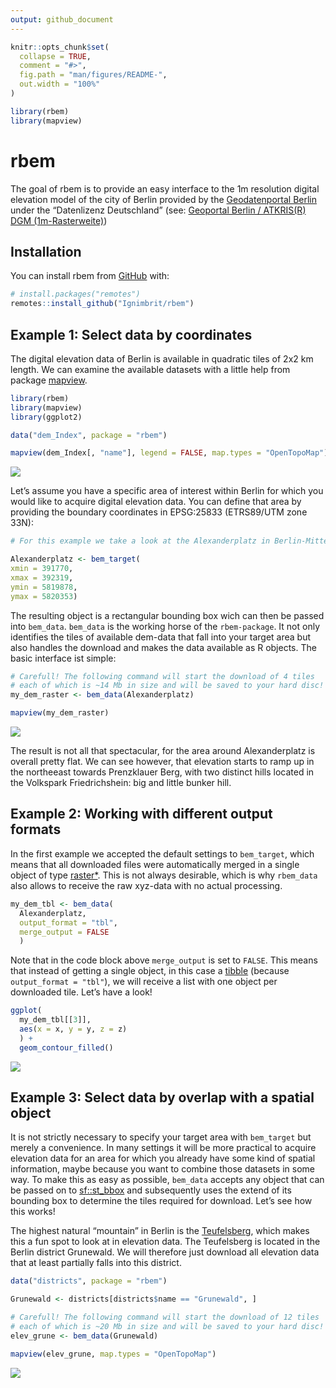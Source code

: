 ```yaml
---
output: github_document
---
```


<!-- README.md is generated from README.Rmd. Please edit that file -->

```r
knitr::opts_chunk$set(
  collapse = TRUE,
  comment = "#>",
  fig.path = "man/figures/README-",
  out.width = "100%"
)
```

```r
library(rbem)
library(mapview)
```

# rbem

<!-- badges: start -->
<!-- badges: end -->

The goal of rbem is to provide an easy interface to the 1m resolution digital elevation model of the city of Berlin provided by the [Geodatenportal Berlin](https://fbinter.stadt-berlin.de/fb/index.jsp) under the "Datenlizenz Deutschland" (see: [Geoportal Berlin / ATKRIS(R) DGM (1m-Rasterweite)](https://www.govdata.de/dl-de/by-2-0))

## Installation

You can install rbem from [GitHub](https://github.com/) with:

``` r
# install.packages("remotes")
remotes::install_github("Ignimbrit/rbem")
```
## Example 1: Select data by coordinates

The digital elevation data of Berlin is available in quadratic tiles of 2x2 km length. We can examine the available datasets with a little help from package [mapview](https://github.com/r-spatial/mapview).

```r
library(rbem)
library(mapview)
library(ggplot2)

data("dem_Index", package = "rbem")

mapview(dem_Index[, "name"], legend = FALSE, map.types = "OpenTopoMap")

```
![](man/figures/README-available_tiles-1.png)

Let's assume you have a specific area of interest within Berlin for which you would like to acquire digital elevation data. You can define that area by providing the boundary coordinates in EPSG:25833 (ETRS89/UTM zone 33N): 

```r

# For this example we take a look at the Alexanderplatz in Berlin-Mitte

Alexanderplatz <- bem_target(
xmin = 391770, 
xmax = 392319, 
ymin = 5819878, 
ymax = 5820353)

```

The resulting object is a rectangular bounding box wich can then be passed into `bem_data`. `bem_data` is the working horse of the `rbem-package`. It not only identifies the tiles of available dem-data that fall into your target area but also handles the download and makes the data available as R objects. The basic interface ist simple:

```r

# Carefull! The following command will start the download of 4 tiles
# each of which is ~14 Mb in size and will be saved to your hard disc!
my_dem_raster <- bem_data(Alexanderplatz)

mapview(my_dem_raster)

```
![](man/figures/README-Alexanderplatz.png)

The result is not all that spectacular, for the area around Alexanderplatz is overall pretty flat. We can see however, that elevation starts to ramp up in the northeeast towards Prenzklauer Berg, with two distinct hills located in the Volkspark Friedrichshein: big and little bunker hill. 

## Example 2: Working with different output formats

In the first example we accepted the default settings to `bem_target`, which means that all downloaded files were automatically merged in a single object of type [raster*](https://www.rdocumentation.org/packages/raster/versions/3.0-12/topics/raster). This is not always desirable, which is why `rbem_data` also allows to receive the raw xyz-data with no actual processing. 

```r

my_dem_tbl <- bem_data(
  Alexanderplatz, 
  output_format = "tbl",
  merge_output = FALSE
  )

```

Note that in the code block above `merge_output` is set to `FALSE`. This means that instead of getting a single object, in this case a [tibble](https://tibble.tidyverse.org/) (because `output_format = "tbl"`), we will receive a list with one object per downloaded tile. Let's have a look!

```r
ggplot(
  my_dem_tbl[[3]], 
  aes(x = x, y = y, z = z)
  ) +
  geom_contour_filled()
```
![](man/figures/README_bunker_hills.png)


## Example 3: Select data by overlap with a spatial object

It is not strictly necessary to specify your target area with `bem_target` but merely a convenience. In many settings it will be more practical to acquire elevation data for an area for which you already have some kind of spatial information, maybe because you want to combine those datasets in some way. To make this as easy as possible, `bem_data` accepts any object that can be passed on to [sf::st_bbox](https://r-spatial.github.io/sf/reference/st_bbox.html) and subsequently uses the extend of its bounding box to determine the tiles required for download. Let's see how this works!

The highest natural "mountain" in Berlin is the [Teufelsberg](https://en.wikipedia.org/wiki/Teufelsberg), which makes this a fun spot to look at in elevation data. The Teufelsberg is located in the Berlin district Grunewald. We will therefore just download all elevation data that at least partially falls into this district.

```r

data("districts", package = "rbem")

Grunewald <- districts[districts$name == "Grunewald", ]

# Carefull! The following command will start the download of 12 tiles
# each of which is ~20 Mb in size and will be saved to your hard disc!
elev_grune <- bem_data(Grunewald)

mapview(elev_grune, map.types = "OpenTopoMap")


```
![](man/figures/README_Teufelsberg.png)
